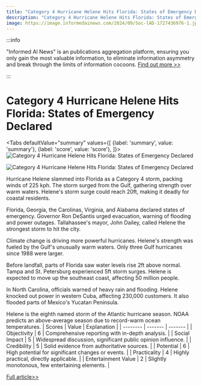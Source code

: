 ```yaml
---
title: "Category 4 Hurricane Helene Hits Florida: States of Emergency Declared"
description: "Category 4 Hurricane Helene Hits Florida: States of Emergency Declared"
image: https://image.informedainews.com/2024/09/Soc-lAD-1727436976-1.jpg
---
```



:::info

"Informed AI News" is an publications aggregation platform, ensuring you only gain the most valuable information, to eliminate information asymmetry and break through the limits of information cocoons.  [Find out more >>](/)

:::

# Category 4 Hurricane Helene Hits Florida: States of Emergency Declared


<Tabs
	defaultValue="summary"
	values={[
	{label: 'summary', value: 'summary'},
	{label: 'score', value: 'score'},
]}>
<TabItem value="summary">
<img
  src="https://image.informedainews.com/2024/09/Soc-lAD-1727436976-1.jpg"
  alt="Category 4 Hurricane Helene Hits Florida: States of Emergency Declared"
/>

<img
  src="https://image.informedainews.com/2024/09/Soc-0QF-1727436976-2.jpg"
  alt="Category 4 Hurricane Helene Hits Florida: States of Emergency Declared"
/>



Hurricane Helene slammed into Florida as a Category 4 storm, packing winds of 225 kph. The storm surged from the Gulf, gathering strength over warm waters. Helene's storm surge could reach 20ft, making it deadly for coastal residents.

Florida, Georgia, the Carolinas, Virginia, and Alabama declared states of emergency. Governor Ron DeSantis urged evacuation, warning of flooding and power outages. Tallahassee's mayor, John Dailey, called Helene the strongest storm to hit the city.

Climate change is driving more powerful hurricanes. Helene's strength was fueled by the Gulf's unusually warm waters. Only three Gulf hurricanes since 1988 were larger.

Before landfall, parts of Florida saw water levels rise 2ft above normal. Tampa and St. Petersburg experienced 5ft storm surges. Helene is expected to move up the southeast coast, affecting 50 million people.

In North Carolina, officials warned of heavy rain and flooding. Helene knocked out power in western Cuba, affecting 230,000 customers. It also flooded parts of Mexico's Yucatan Peninsula.

Helene is the eighth named storm of the Atlantic hurricane season. NOAA predicts an above-average season due to record-warm ocean temperatures.
</TabItem>
<TabItem value="score">
	| Scores     | Value   | Explanation |
	| -------- | ------- | ------- |
	| Objectivity  | 6    | Comprehensive reporting with in-depth analysis.    |
	| Social Impact | 5     | Widespread discussion, significant public opinion influence.    |
	| Credibility    | 5    | Solid evidence from authoritative sources.    |
	| Potential    | 6    | High potential for significant changes or events.    |
	| Practicality    | 4    | Highly practical, directly applicable.    |
	| Entertainment Value    | 2    | Slightly monotonous, few entertaining elements.    |
</TabItem>
</Tabs>

[Full article>>](https://www.theguardian.com/us-news/2024/sep/27/hurricane-helene-landfall-florida)
